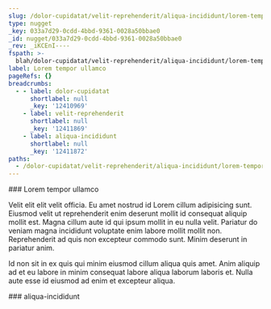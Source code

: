 ```yaml
---
slug: /dolor-cupidatat/velit-reprehenderit/aliqua-incididunt/lorem-tempor-ullamco
type: nugget
_key: 033a7d29-0cdd-4bbd-9361-0028a50bbae0
_id: nugget/033a7d29-0cdd-4bbd-9361-0028a50bbae0
_rev: _iKCEnI----
fspath: >-
  blah/dolor-cupidatat/velit-reprehenderit/aliqua-incididunt/lorem-tempor-ullamco.md
label: Lorem tempor ullamco
pageRefs: {}
breadcrumbs:
  - - label: dolor-cupidatat
      shortlabel: null
      _key: '12410969'
    - label: velit-reprehenderit
      shortlabel: null
      _key: '12411869'
    - label: aliqua-incididunt
      shortlabel: null
      _key: '12411872'
paths:
  - /dolor-cupidatat/velit-reprehenderit/aliqua-incididunt/lorem-tempor-ullamco
---
```


<NuggetArea>
<Nugget slug="/dolor-cupidatat/velit-reprehenderit/aliqua-incididunt/lorem-tempor-ullamco" type="nugget" _key="033a7d29-0cdd-4bbd-9361-0028a50bbae0" _id="nugget/033a7d29-0cdd-4bbd-9361-0028a50bbae0" _rev="_iKCEnI----" fspath="blah/dolor-cupidatat/velit-reprehenderit/aliqua-incididunt/lorem-tempor-ullamco.md" label="Lorem tempor ullamco" paths="/dolor-cupidatat/velit-reprehenderit/aliqua-incididunt/lorem-tempor-ullamco">
<NuggetBody>
### Lorem tempor ullamco

Velit elit elit velit officia. Eu amet nostrud id Lorem cillum adipisicing sunt. Eiusmod velit ut reprehenderit enim deserunt mollit id consequat aliquip mollit est. Magna cillum aute id qui ipsum mollit in eu nulla velit. Pariatur do veniam magna incididunt voluptate enim labore mollit mollit non. Reprehenderit ad quis non excepteur commodo sunt. Minim deserunt in pariatur anim.

Id non sit in ex quis qui minim eiusmod cillum aliqua quis amet. Anim aliquip ad et eu labore in minim consequat labore aliqua laborum laboris et. Nulla aute esse id eiusmod ad enim et excepteur aliqua.

</NuggetBody>
<Breadcrumbs>
<Crumbs>
<Crumb _key="12410969" label="dolor-cupidatat" /><Crumb _key="12411869" label="velit-reprehenderit" /><Crumb _key="12411872" label="aliqua-incididunt" />
</Crumbs>
</Breadcrumbs>
</Nugget>

<NuggetsInbound>
</NuggetsInbound>
<NuggetsOutbound>
</NuggetsOutbound>
</NuggetArea>
<PassagesInbound>
<Passage direction="inbound" type="passage" _key="12411872" _id="passage/12411872" _rev="_iKCEnH6---" label="aliqua-incididunt" passage="aliqua-incididunt" fspath="blah/dolor-cupidatat/velit-reprehenderit/aliqua-incididunt" paths="/dolor-cupidatat/velit-reprehenderit/aliqua-incididunt" slug="/dolor-cupidatat/velit-reprehenderit/aliqua-incididunt">
<NuggetBody>
### aliqua-incididunt

</NuggetBody>
<Breadcrumbs>
<Crumbs>
<Crumb _key="12410969" label="dolor-cupidatat" /><Crumb _key="12411869" label="velit-reprehenderit" />
</Crumbs>
</Breadcrumbs>
</Passage>

</PassagesInbound>
<PassagesOutbound>
</PassagesOutbound>